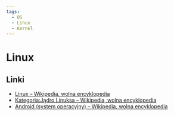 ```yaml
---
tags:
  - OS
  - Linux
  - Kernel
---
```


# Linux

## Linki

- [Linux – Wikipedia, wolna encyklopedia](https://pl.wikipedia.org/wiki/Linux)
- [Kategoria:Jądro Linuksa – Wikipedia, wolna encyklopedia](https://pl.wikipedia.org/wiki/Kategoria:J%C4%85dro_Linuksa)
- [Android (system operacyjny) – Wikipedia, wolna encyklopedia](<https://pl.wikipedia.org/wiki/Android_(system_operacyjny)>)
